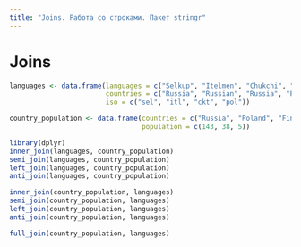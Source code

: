 ```yaml
---
title: "Joins. Работа со строками. Пакет stringr"
---
```

# Joins
```r
languages <- data.frame(languages = c("Selkup", "Itelmen", "Chukchi", "Kashubian"),
                        countries = c("Russia", "Russian", "Russia", "Poland"),
                        iso = c("sel", "itl", "ckt", "pol"))

country_population <- data.frame(countries = c("Russia", "Poland", "Finland"),
                                 population = c(143, 38, 5))

library(dplyr)
inner_join(languages, country_population)
semi_join(languages, country_population)
left_join(languages, country_population)
anti_join(languages, country_population)

inner_join(country_population, languages)
semi_join(country_population, languages)
left_join(country_population, languages)
anti_join(country_population, languages)

full_join(country_population, languages)
```

